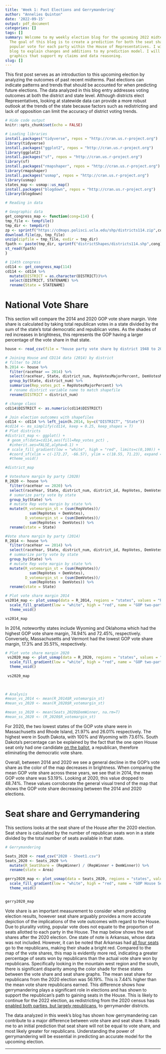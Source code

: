 ```yaml
---
title: 'Week 1: Past Elections and Gerrymandering'
author: "Annelies Quinton"
date: '2022-09-15'
output: pdf_document
categories: []
tags: []
summary: Welcome to my weekly election blog for the upcoming 2022 midterms in November.
  The goal of this blog is to create a prediction for both the seat share and the
  popular vote for each party within the House of Representatives. I will use this
  blog to explain changes and additions to my prediction model. I will also provide
  graphics that support my claims and data reasoning.
slug: []
---
```


This first post serves as an introduction to this upcoming election by analyzing the outcomes of past recent midterms. Past elections can indicate patterns and trends that should be accounted for when predicting future elections. The data analyzed in this blog entry addresses voting outcomes at both the district and state level. Although districts elect Representatives, looking at statewide data can provide a more robust outlook at the trends of the state because factors such as redistricting and lack of opposition can limit the accuracy of district voting trends.

```r
# Hide code output
knitr::opts_chunk$set(echo = FALSE)

# Loading libraries
install.packages("tidyverse", repos = "http://cran.us.r-project.org")
library(tidyverse)
install.packages("ggplot2", repos = "http://cran.us.r-project.org")
library(ggplot2)
install.packages("sf", repos = "http://cran.us.r-project.org")
library(sf)
install.packages("rmapshaper", repos = "http://cran.us.r-project.org")
library(rmapshaper)
install.packages("usmap", repos = "http://cran.us.r-project.org")
library(usmap)
states_map <- usmap::us_map()
install.packages("blogdown", repos = "http://cran.us.r-project.org")
library(blogdown)

# Reading in data

# Geographic data
get_congress_map <- function(cong=114) {
tmp_file <- tempfile()
tmp_dir <- tempdir()
zp <- sprintf("https://cdmaps.polisci.ucla.edu/shp/districts114.zip",cong)
download.file(zp, tmp_file)
unzip(zipfile = tmp_file, exdir = tmp_dir)
fpath <- paste(tmp_dir, sprintf("districtShapes/districts114.shp",cong), sep = "/")
st_read(fpath)
}

# 114th congress
cd114 <- get_congress_map(114)
cd114 <- cd114 %>% 
  mutate(DISTRICT = as.character(DISTRICT))%>%
  select(DISTRICT, STATENAME) %>% 
  rename(State = STATENAME)

```

# National Vote Share

This section will compare the 2014 and 2020 GOP vote share margin. Vote share is calculated by taking total republican votes in a state divided by the sum of the state's total democratic and republican votes. As the shades of red increases in brightness, this represents the GOP having a larger percentage of the vote share in that state.

```r
house <- read_csv(file = "house party vote share by district 1948 to 2020.csv")

# Joining House and CD114 data (2014) by district
# filter to 2014
h.2014 <- house %>% 
  filter(raceYear == 2014) %>% 
  select(raceYear, State, district_num, RepVotesMajorPercent, DemVotesMajorPercent) %>% 
  group_by(State, district_num) %>% 
  summarise(Rep_votes_pct = RepVotesMajorPercent) %>% 
  # rename district variable name to match shapefile
  rename(DISTRICT = district_num)
```

```r
# change class
cd114$DISTRICT <- as.numeric(cd114$DISTRICT)

# Join election outcomes with shapefiles
cd114 <- cd114 %>% left_join(h.2014, by=c("DISTRICT", "State"))
#cd114 <- ms_simplify(cd114, keep = 0.25, keep_shapes = T)
# Plot districts
#district_map <- ggplot() +
 # geom_sf(data=cd114,aes(fill=Rep_votes_pct) ,
  #inherit.aes=FALSE,alpha=0.1) +
 # scale_fill_gradient(low = "white", high = "red", limits=c(0,100)) +
  #coord_sf(xlim = c(-172.27, -66.57), ylim = c(18.55, 71.23), expand = FALSE) +
  #theme_void()

#district_map
```

```r
# Voteshare margin by party (2020)
R_2020 <- house %>% 
  filter(raceYear == 2020) %>% 
  select(raceYear, State, district_num, district_id, RepVotes, DemVotes) %>% 
  # sumarize party vote by state
  group_by(State) %>% 
  # mutate Rep vote margin by state %>% 
  mutate(R_votemargin_st = (sum(RepVotes))/
           sum(RepVotes + DemVotes),
         D_votemargin_st = (sum(DemVotes))/
           sum(RepVotes + DemVotes)) %>% 
  rename(state = State)

#Vote share margin by party (2014)
R_2014 <- house %>% 
  filter(raceYear == 2014) %>% 
  select(raceYear, State, district_num, district_id, RepVotes, DemVotes) %>% 
  # summarize party vote by state
  group_by(State) %>% 
  # mutate Rep vote margin by state %>% 
  mutate(R_votemargin_st = (sum(RepVotes))/
           sum(RepVotes + DemVotes),
         D_votemargin_st = (sum(DemVotes))/
           sum(RepVotes + DemVotes)) %>% 
  rename(state = State)
```

```r
# Plot vote share margin 2014
vs2014_map <- plot_usmap(data = R_2014, regions = "states", values = "R_votemargin_st", labels = TRUE) +
  scale_fill_gradient(low = "white", high = "red", name = "GOP two-party voteshare margin in 2014", limits=c(0,1)) + 
  theme_void()

vs2014_map
```

In 2014, noteworthy states include Wyoming and Oklahoma which had the highest GOP vote share margin, 74.94% and 72.45%, respectively. Conversely, Massachusetts and Vermont had the lowest GOP vote share margin, 17.3% and 35.51%, respectively.

```r
# Plot vote share margin 2020
 vs2020_map <- plot_usmap(data = R_2020, regions = "states", values = "R_votemargin_st", labels = TRUE) +
  scale_fill_gradient(low = "white", high = "red", name = "GOP two-party voteshare margin in 2020", limits=c(-0,1)) +
  theme_void()
 
 vs2020_map
 
 
```

```r
# Analysis
#mean_vs_2014 <- mean(R_2014$R_votemargin_st)
#mean_vs_2020 <- mean(R_2020$R_votemargin_st)

#mean_ss_2020 <- mean(Seats_2020$DemWinner, na.rm=T) 
#mean_ss_2020 <- (R_2020$R_votemargin_st)
```

For 2020, the two lowest states of the GOP vote share were in Massachusetts and Rhode Island, 21.97% and 26.01% respectively. The highest were in South Dakota, with 100% and Wyoming with 73.61%. South Dakota's percentage can be explained by the fact that the one open House seat only had one candidate [on the ballot](https://www.nbcnews.com/politics/2020-elections/south-dakota-results), a republican, therefore eliminating the democratic vote share.

Overall, between 2014 and 2020 we see a general decline in the GOP's vote share as the color of the map decreases in brightness. When comparing the mean GOP vote share across these years, we see that in 2014, the mean GOP vote share was 53.19%. Looking at 2020, this value dropped to 48.74%. These values corroborate the general visual trend of the map that shows the GOP vote share decreasing between the 2014 and 2020 elections.

# Seat share and Gerrymandering

This sections looks at the seat share of the House after the 2020 election. Seat share is calculated by the number of republican seats won in a state divided by the total number of seats available in that state.

```r
# Gerrymandering

Seats_2020 <- read_csv("2020 - Sheet1.csv")
Seats_2020 <- Seats_2020 %>% 
  mutate(R_SeatShare = (RepWinner) / (RepWinner + DemWinner)) %>% 
  rename(state = Area)
```

```r
gerry2020_map <- plot_usmap(data = Seats_2020, regions = "states", values = "R_SeatShare", labels = TRUE) +
  scale_fill_gradient(low = "white", high = "red", name = "GOP House Seat Share in 2020") + 
  theme_void()


gerry2020_map
```

Vote share is an important measurement to consider when predicting election results, however seat share arguably provides a more accurate depiction of the implications of the vote outcomes with regard to the House. Due to plurality voting, popular vote does not equate to the proportion of seats allotted to each party in the House. The map below shows the seat shares after the 2020 election. One state of note is Arkansas, whose data was not included. However, it can be noted that Arkansas had [all four seats](https://ballotpedia.org/United_States_House_of_Representatives_elections_in_Arkansas,_2020) go to the republicans, making their shade a bright red. Compared to the map of the vote shares, this map is evidently more red, indicating a greater percentage of seats won by republicans than the actual vote share won by republicans. Specifically looking in the mountain west region and the south, there is significant disparity among the color shade for these states between the vote share and seat share graphs. The mean seat share for republicans from the 2020 election was 56.19%. This is 7.44% higher than the mean vote share republicans earned. This difference shows how gerrymandering plays a significant role in elections and has shown to support the republican's path to gaining seats in the House. This is likely to continue for the 2022 election, as redistricting from the 2020 census has [enabled both parties, but largely republicans](https://www.brennancenter.org/our-work/analysis-opinion/after-redistricting-heres-how-each-party-could-win-house), to gerrymander districts.

The data analyzed in this week's blog has shown how gerrymandering can contribute to a major difference between vote share and seat share. It leads me to an initial prediction that seat share will not be equal to vote share, and most likely greater for republicans. Understanding the power of gerrymandering will be essential in predicting an accurate model for the upcoming election.

------------------------------------------------------------------------
